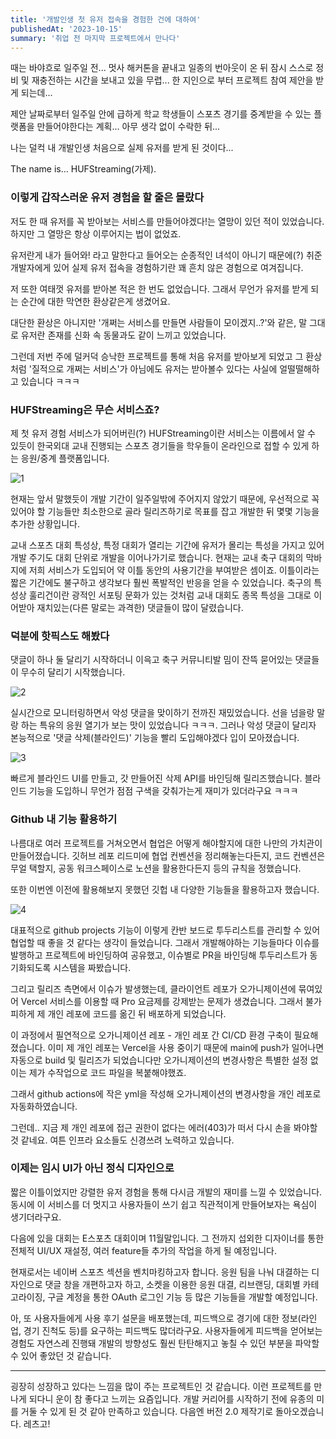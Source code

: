 ```yaml
---
title: '개발인생 첫 유저 접속을 경험한 건에 대하여'
publishedAt: '2023-10-15'
summary: '취업 전 마지막 프로젝트에서 만나다'
---
```


때는 바야흐로 일주일 전... 멋사 해커톤을 끝내고 일종의 번아웃이 온 뒤 잠시 스스로 정비 및 재충전하는 시간을 보내고 있을 무렵... 한 지인으로 부터 프로젝트 참여 제안을 받게 되는데...

제안 날짜로부터 일주일 안에 급하게 학교 학생들이 스포츠 경기를 중계받을 수 있는 플랫폼을 만들어야한다는 계획... 아무 생각 없이 수락한 뒤...

나는 덜컥 내 개발인생 처음으로 실제 유저를 받게 된 것이다...

The name is... HUFStreaming(가제).

### 이렇게 갑작스러운 유저 경험을 할 줄은 몰랐다

저도 한 때 유저를 꼭 받아보는 서비스를 만들어야겠다!는 열망이 있던 적이 있었습니다. 하지만 그 열망은 항상 이루어지는 법이 없었죠.

유저란게 내가 들어와! 라고 말한다고 들어오는 순종적인 녀석이 아니기 때문에(?) 취준개발자에게 있어 실제 유저 접속을 경험하기란 꽤 흔치 않은 경험으로 여겨집니다.

저 또한 여태껏 유저를 받아본 적은 한 번도 없었습니다. 그래서 무언가 유저를 받게 되는 순간에 대한 막연한 환상같은게 생겼어요.

대단한 환상은 아니지만 '개쩌는 서비스를 만들면 사람들이 모이겠지..?'와 같은, 말 그대로 유저란 존재를 신화 속 동물과도 같이 느끼고 있었습니다.

그런데 저번 주에 덜커덕 승낙한 프로젝트를 통해 처음 유저를 받아보게 되었고 그 환상처럼 '질적으로 개쩌는 서비스'가 아님에도 유저는 받아볼수 있다는 사실에 얼떨떨해하고 있습니다 ㅋㅋㅋ

### HUFStreaming은 무슨 서비스죠?

제 첫 유저 경험 서비스가 되어버린(?) HUFStreaming이란 서비스는 이름에서 알 수 있듯이 한국외대 교내 진행되는 스포츠 경기들을 학우들이 온라인으로 접할 수 있게 하는 응원/중계 플랫폼입니다.

<Image
  src='/images/first-time-having-users/1.webp'
  alt='1'
  caption='훕스트리밍 ver1.0'
/>

현재는 앞서 말했듯이 개발 기간이 일주일밖에 주어지지 않았기 때문에, 우선적으로 꼭 있어야 할 기능들만 최소한으로 골라 릴리즈하기로 목표를 잡고 개발한 뒤 몇몇 기능을 추가한 상황입니다.

교내 스포츠 대회 특성상, 특정 대회가 열리는 기간에 유저가 몰리는 특성을 가지고 있어 개발 주기도 대회 단위로 개발을 이어나가기로 했습니다.
현재는 교내 축구 대회의 막바지에 저희 서비스가 도입되어 약 이틀 동안의 사용기간을 부여받은 셈이죠.
이틀이라는 짧은 기간에도 불구하고 생각보다 훨씬 폭발적인 반응을 얻을 수 있었습니다. 축구의 특성상 훌리건이란 광적인 서포팅 문화가 있는 것처럼 교내 대회도 종목 특성을 그대로 이어받아 재치있는(다른 말로는 과격한) 댓글들이 많이 달렸습니다.

### 덕분에 핫픽스도 해봤다

댓글이 하나 둘 달리기 시작하더니 이윽고 축구 커뮤니티발 밈이 잔뜩 묻어있는 댓글들이 무수히 달리기 시작했습니다.

<Image
  src='/images/first-time-having-users/2.webp'
  alt='2'
  caption='언제 어디에나 존재하는 호기견들.jpg'
/>

실시간으로 모니터링하면서 악성 댓글을 맞이하기 전까진 재밌었습니다. 선을 넘을랑 말랑 하는 특유의 응원 열기가 보는 맛이 있었습니다 ㅋㅋㅋ. 그러나 악성 댓글이 달리자 본능적으로 '댓글 삭제(블라인드)' 기능을 빨리 도입해야겠다 입이 모아졌습니다.

<Image
  src='/images/first-time-having-users/3.webp'
  alt='3'
  caption='뇌절이 없으면 그건 응원이 아니다.'
/>

빠르게 블라인드 UI를 만들고, 갓 만들어진 삭제 API를 바인딩해 릴리즈했습니다. 블라인드 기능을 도입하니 무언가 점점 구색을 갖춰가는게 재미가 있더라구요 ㅋㅋㅋ

### Github 내 기능 활용하기

나름대로 여러 프로젝트를 거쳐오면서 협업은 어떻게 해야할지에 대한 나만의 가치관이 만들어졌습니다. 깃허브 레포 리드미에 협업 컨벤션을 정리해놓는다든지, 코드 컨벤션은 무얼 택할지, 공동 워크스페이스로 노션을 활용한다든지 등의 규칙을 정했습니다.

또한 이번엔 이전에 활용해보지 못했던 깃헙 내 다양한 기능들을 활용하고자 했습니다.

<Image src='/images/first-time-having-users/4.webp' alt='4' />

대표적으로 github projects 기능이 이렇게 칸반 보드로 투두리스트를 관리할 수 있어 협업할 때 좋을 것 같다는 생각이 들었습니다. 그래서 개발해야하는 기능들마다 이슈를 발행하고 프로젝트에 바인딩하여 공유했고, 이슈별로 PR을 바인딩해 투두리스트가 동기화되도록 시스템을 짜봤습니다.

그리고 릴리즈 측면에서 이슈가 발생했는데, 클라이언트 레포가 오가니제이션에 묶여있어 Vercel 서비스를 이용할 때 Pro 요금제를 강제받는 문제가 생겼습니다. 그래서 불가피하게 제 개인 레포에 코드를 옮긴 뒤 배포하게 되었습니다.

이 과정에서 필연적으로 오가니제이션 레포 - 개인 레포 간 CI/CD 환경 구축이 필요해졌습니다. 이미 제 개인 레포는 Vercel을 사용 중이기 때문에 main에 push가 일어나면 자동으로 build 및 릴리즈가 되었습니다만 오가니제이션의 변경사항은 특별한 설정 없이는 제가 수작업으로 코드 파일을 복붙해야했죠.

그래서 github actions에 작은 yml을 작성해 오가니제이션의 변경사항을 개인 레포로 자동화하였습니다.

그런데.. 지금 제 개인 레포에 접근 권한이 없다는 에러(403)가 떠서 다시 손을 봐야할 것 같네요. 여튼 인프라 요소들도 신경쓰려 노력하고 있습니다.

### 이제는 임시 UI가 아닌 정식 디자인으로

짧은 이틀이었지만 강렬한 유저 경험을 통해 다시금 개발의 재미를 느낄 수 있었습니다. 동시에 이 서비스를 더 멋지고 사용자들이 쓰기 쉽고 직관적이게 만들어보자는 욕심이 생기더라구요.

다음에 있을 대회는 E스포츠 대회이며 11월말입니다. 그 전까지 섭외한 디자이너를 통한 전체적 UI/UX 재설정, 여러 feature들 추가의 작업을 하게 될 예정입니다.

현재로서는 네이버 스포츠 섹션을 벤치마킹하고자 합니다. 응원 팀을 나눠 대결하는 디자인으로 댓글 창을 개편하고자 하고, 소켓을 이용한 응원 대결, 리브랜딩, 대회별 카테고라이징, 구글 계정을 통한 OAuth 로그인 기능 등 많은 기능들을 개발할 예정입니다.

아, 또 사용자들에게 사용 후기 설문을 배포했는데, 피드백으로 경기에 대한 정보(라인업, 경기 진척도 등)를 요구하는 피드백도 많더라구요.
사용자들에게 피드백을 얻어보는 경험도 자연스레 진행돼 개발의 방향성도 훨씬 탄탄해지고 놓칠 수 있던 부분을 파악할 수 있어 좋았던 것 같습니다.

---

굉장히 성장하고 있다는 느낌을 많이 주는 프로젝트인 것 같습니다. 이런 프로젝트를 만나게 되다니 운이 참 좋다고 느끼는 요즘입니다. 개발 커리어를 시작하기 전에 유종의 미를 거둘 수 있게 된 것 같아 만족하고 있습니다. 다음엔 버전 2.0 제작기로 돌아오겠습니다. 레츠고!

